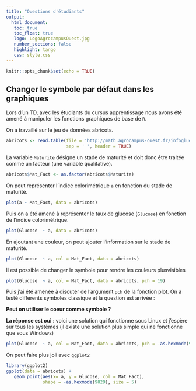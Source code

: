 ```yaml
---
title: "Questions d'étudiants"
output: 
  html_document:
   toc: true
   toc_float: true
   logo: LogoAgrocampusOuest.jpg
   number_sections: false
   highlight: tango
   css: style.css
---
```



```r
knitr::opts_chunk$set(echo = TRUE)
```

## Changer le symbole par défaut dans les graphiques 

Lors d'un TD, avec les étudiants du cursus apprentissage nous avons été amené à manipuler les fonctions graphiques de base de `R`.

On a travaillé sur le jeu de données abricots.
```r
abricots <- read.table(file = 'http://math.agrocampus-ouest.fr/infoglueDeliverLive/digitalAssets/107912_abricotsSG.txt',
                       sep = ' ', header = TRUE)
```

La variable `Maturite` désigne un stade de maturité et doit donc être traitée comme un facteur (une variable qualitative).

```r
abricots$Mat_Fact <- as.factor(abricots$Maturite)
```


On peut représenter l'indice colorimétrique `a` en fonction du stade de maturité.
```r
plot(a ~ Mat_Fact, data = abricots)
```

Puis on a été amené à représenter le taux de glucose (`Glucose`) en fonction de l'indice colorimétrique.

```r
plot(Glucose  ~ a, data = abricots)
```

En ajoutant une couleur, on peut ajouter l'information sur le stade de maturité.


```r
plot(Glucose  ~ a, col = Mat_Fact, data = abricots)
```

Il est possible de changer le symbole pour rendre les couleurs plusvisibles

```r
plot(Glucose  ~ a, col = Mat_Fact, data = abricots, pch = 19)
```


Puis j'ai été amenée à discuter de l'argument `pch` de la fonction plot. On a testé différents symboles classique et la question est arrivée :

**Peut on utiliser le coeur comme symbole ?**

**La réponse est oui** : voici une solution qui fonctionne sous  Linux et j'espère sur tous les systèmes (il existe une solution plus simple qui ne fonctionne que sous Windows)

```r
plot(Glucose  ~ a, col = Mat_Fact, data = abricots, pch = -as.hexmode(9829))
```



On peut faire plus joli avec `ggplot2`

```r
library(ggplot2)
ggplot(data = abricots) + 
   geom_point(aes(x= a, y = Glucose, col = Mat_Fact),
              shape = -as.hexmode(9829), size = 5)
```




